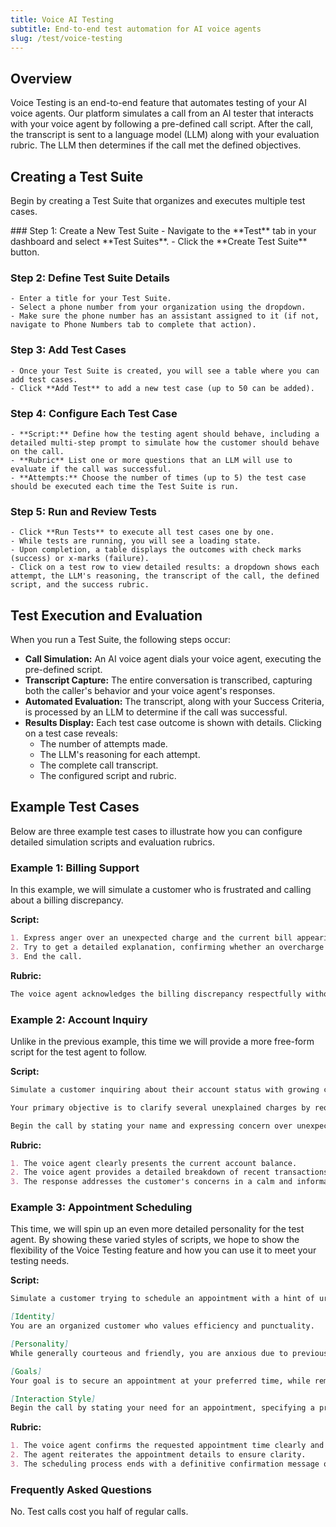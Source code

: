 ```yaml
---
title: Voice AI Testing
subtitle: End-to-end test automation for AI voice agents
slug: /test/voice-testing
---
```


## Overview

Voice Testing is an end-to-end feature that automates testing of your AI voice agents. Our platform simulates a call from an AI tester that interacts with your voice agent by following a pre-defined call script. After the call, the transcript is sent to a language model (LLM) along with your evaluation rubric. The LLM then determines if the call met the defined objectives.

## Creating a Test Suite

Begin by creating a Test Suite that organizes and executes multiple test cases.

<Steps>
  ### Step 1: Create a New Test Suite
    - Navigate to the **Test** tab in your dashboard and select **Test Suites**.
    - Click the **Create Test Suite** button.

  ### Step 2: Define Test Suite Details
    - Enter a title for your Test Suite.
    - Select a phone number from your organization using the dropdown.
    - Make sure the phone number has an assistant assigned to it (if not, navigate to Phone Numbers tab to complete that action).

  ### Step 3: Add Test Cases
    - Once your Test Suite is created, you will see a table where you can add test cases.
    - Click **Add Test** to add a new test case (up to 50 can be added).

  ### Step 4: Configure Each Test Case
    - **Script:** Define how the testing agent should behave, including a detailed multi-step prompt to simulate how the customer should behave on the call.
    - **Rubric** List one or more questions that an LLM will use to evaluate if the call was successful.
    - **Attempts:** Choose the number of times (up to 5) the test case should be executed each time the Test Suite is run.

  ### Step 5: Run and Review Tests
    - Click **Run Tests** to execute all test cases one by one.
    - While tests are running, you will see a loading state.
    - Upon completion, a table displays the outcomes with check marks (success) or x-marks (failure).
    - Click on a test row to view detailed results: a dropdown shows each attempt, the LLM's reasoning, the transcript of the call, the defined script, and the success rubric.
</Steps>

## Test Execution and Evaluation

When you run a Test Suite, the following steps occur:

- **Call Simulation:** An AI voice agent dials your voice agent, executing the pre-defined script.
- **Transcript Capture:** The entire conversation is transcribed, capturing both the caller's behavior and your voice agent's responses.
- **Automated Evaluation:** The transcript, along with your Success Criteria, is processed by an LLM to determine if the call was successful.
- **Results Display:** Each test case outcome is shown with details. Clicking on a test case reveals:
  - The number of attempts made.
  - The LLM's reasoning for each attempt.
  - The complete call transcript.
  - The configured script and rubric.

## Example Test Cases

Below are three example test cases to illustrate how you can configure detailed simulation scripts and evaluation rubrics.

### Example 1: Billing Support

In this example, we will simulate a customer who is frustrated and calling about a billing discrepancy.

**Script:** 
```md title="Script" wordWrap
1. Express anger over an unexpected charge and the current bill appearing unusually high.
2. Try to get a detailed explanation, confirming whether an overcharge occurred, and understanding the steps for resolution.
3. End the call.
```

**Rubric:**
```md title="Rubric" wordWrap
The voice agent acknowledges the billing discrepancy respectfully without dismissing the concern.
```

### Example 2: Account Inquiry

Unlike in the previous example, this time we will provide a more free-form script for the test agent to follow.

**Script:** 
```md title="Script" wordWrap
Simulate a customer inquiring about their account status with growing concern as unexplained charges appear in their statement.  

Your primary objective is to clarify several unexplained charges by requesting a detailed breakdown of your recent transactions and ensuring your account balance is accurate.

Begin the call by stating your name and expressing concern over unexpected charges. Ask straightforward questions and press for more details if the explanation is not satisfactory.
```

**Rubric:**
```md title="Rubric" wordWrap
1. The voice agent clearly presents the current account balance.
2. The voice agent provides a detailed breakdown of recent transactions.
3. The response addresses the customer's concerns in a calm and informative manner.
```

### Example 3: Appointment Scheduling

This time, we will spin up an even more detailed personality for the test agent. By showing these varied styles of scripts, we hope to show the flexibility of the Voice Testing feature and how you can use it to meet your testing needs.

**Script:** 
```md title="Script" wordWrap
Simulate a customer trying to schedule an appointment with a hint of urgency due to previous delays.  

[Identity]
You are an organized customer who values efficiency and punctuality.

[Personality]
While generally courteous and friendly, you are anxious due to previous delays in scheduling appointments, and your tone conveys urgency.

[Goals]
Your goal is to secure an appointment at your preferred time, while remaining flexible enough to consider alternative timings if your desired slot is unavailable.

[Interaction Style]
Begin the call by stating your need for an appointment, specifying a preferred date and time (e.g., next Monday at 3 PM). Request clear confirmation of your slot, and if unavailable, ask for suitable alternatives.
```

**Rubric:**
```md title="Rubric" wordWrap
1. The voice agent confirms the requested appointment time clearly and accurately.
2. The agent reiterates the appointment details to ensure clarity.
3. The scheduling process ends with a definitive confirmation message of the booked appointment.
```
### Frequently Asked Questions

<AccordionGroup>
    <Accordion title="Is testing free?" icon="phone" iconType="regular">
        No. Test calls cost you half of regular calls.
    </Accordion>
